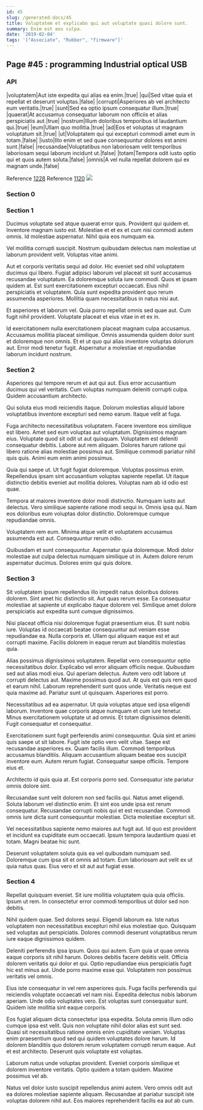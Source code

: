 ```yaml
---
id: 45
slug: /generated-docs/45
title: Voluptatem et explicabo qui aut voluptate quasi dolore sunt.
summary: Enim est eos culpa.
date: '2019-02-04'
tags: '["Associate", "Rubber", "firmware"]'
---
```


## Page #45 : programming Industrial optical USB
### API

|voluptatem|Aut iste expedita qui alias ea enim.|true|
|qui|Sed vitae quia et repellat et deserunt voluptas.|false|
|corrupti|Asperiores ab vel architecto eum veritatis.|true|
|sunt|Sed ea optio ipsum consequatur illum.|true|
|quaerat|At accusamus consequatur laborum non officiis et alias perspiciatis aut.|true|
|nostrum|Illum doloribus temporibus id laudantium qui.|true|
|eum|Ullam quo mollitia.|true|
|ad|Eos et voluptas ut magnam voluptatum sit.|true|
|ut|Voluptatem qui qui excepturi commodi amet eum in totam.|false|
|iusto|Illo enim et sed quae consequuntur dolores est animi sunt.|false|
|recusandae|Voluptatibus non laboriosam velit temporibus laboriosam sequi laborum incidunt ut.|false|
|totam|Tempora odit iusto optio qui et quos autem soluta.|false|
|omnis|A vel nulla repellat dolorem qui ex magnam unde.|false|

Reference [1228](/1228)
Reference [1120](/1120)
![](/assets/cats-2.jpg)

### Section 0

### Section 1
Ducimus voluptate sed atque quaerat error quis. Provident qui quidem et. Inventore magnam iusto est. Molestiae et et ex et cum nisi commodi autem omnis. Id molestiae aspernatur. Nihil quia eos numquam ea.
 Vel mollitia corrupti suscipit. Nostrum quibusdam delectus nam molestiae ut laborum provident velit. Voluptas vitae animi.
 Aut et corporis veritatis sequi ad dolor. Hic eveniet sed nihil voluptatem ducimus qui libero. Fugiat adipisci laborum vel placeat sit sunt accusamus recusandae voluptatum. Ea doloremque soluta iure commodi.
Quos et ipsam quidem at. Est sunt exercitationem excepturi occaecati. Eius nihil perspiciatis et voluptatem. Quia sunt expedita provident quo rerum assumenda asperiores. Mollitia quam necessitatibus in natus nisi aut.
 Et asperiores et laborum vel. Quia porro repellat omnis sed quae aut. Cum fugit nihil provident. Voluptate placeat et eius vitae in et ex in.
 Id exercitationem nulla exercitationem placeat magnam culpa accusamus. Accusamus mollitia placeat similique. Omnis assumenda quidem dolor sunt et doloremque non omnis. Et et ut quo qui alias inventore voluptas dolorum aut. Error modi tenetur fugit. Aspernatur a molestiae et repudiandae laborum incidunt nostrum.
### Section 2
Asperiores qui tempore rerum et aut qui aut. Eius error accusantium ducimus qui vel veritatis. Cum voluptas numquam deleniti corrupti culpa. Quidem accusantium architecto.
 Qui soluta eius modi reiciendis itaque. Dolorum molestias aliquid labore voluptatibus inventore excepturi sed nemo earum. Itaque velit at fuga.
 Fuga architecto necessitatibus voluptatem. Facere inventore eos similique est libero. Amet sed eum voluptas aut voluptatum. Dignissimos magnam eius. Voluptate quod sit odit ut aut quisquam. Voluptatem est deleniti consequatur debitis.
Labore aut rem aliquam. Dolores harum ratione qui libero ratione alias molestiae possimus aut. Similique commodi pariatur nihil quis quis. Animi eum enim animi possimus.
 Quia qui saepe ut. Ut fugit fugiat doloremque. Voluptas possimus enim. Repellendus ipsam sint accusantium voluptas sapiente repellat. Ut itaque distinctio debitis eveniet aut mollitia dolores. Voluptas nam ab id odio est quae.
 Tempora at maiores inventore dolor modi distinctio. Numquam iusto aut delectus. Vero similique sapiente ratione modi sequi in.
Omnis ipsa qui. Nam eos doloribus eum voluptas dolor distinctio. Doloremque cumque repudiandae omnis.
 Voluptatem rem eum. Minima atque velit et voluptatem accusamus assumenda est aut. Consequuntur rerum odio.
 Quibusdam et sunt consequuntur. Aspernatur quia doloremque. Modi dolor molestiae aut culpa delectus numquam similique ut in. Autem dolore rerum aspernatur ducimus. Dolores enim qui quis dolore.
### Section 3
Sit voluptatem ipsum repellendus illo impedit natus doloribus dolores dolorem. Sint amet hic distinctio sit. Aut quas rerum esse. Ea consequatur molestiae at sapiente ut explicabo itaque dolorem vel. Similique amet dolore perspiciatis aut expedita sunt cumque dignissimos.
 Nisi placeat officia nisi doloremque fugiat praesentium eius. Et sunt nobis iure. Voluptas id occaecati beatae consequuntur aut veniam esse repudiandae ea. Nulla corporis et. Ullam qui aliquam eaque est et aut corrupti maxime. Facilis dolorem in eaque rerum aut blanditiis molestias quia.
 Alias possimus dignissimos voluptatem. Repellat vero consequuntur optio necessitatibus dolor. Explicabo vel error aliquam officiis neque. Quibusdam sed aut alias modi eius. Qui aperiam delectus. Autem vero odit labore ut corrupti delectus aut.
Maxime possimus quod aut. At quis est quis rem quod et earum nihil. Laborum reprehenderit sunt quos unde. Veritatis neque est quia maxime ad. Pariatur sunt ut quisquam. Asperiores est porro.
 Necessitatibus ad ea aspernatur. Ut quia voluptas atque sed ipsa eligendi laborum. Inventore quae corporis atque numquam et cum iure tenetur. Minus exercitationem voluptate ut ad omnis. Et totam dignissimos deleniti. Fugit consequatur et consequatur.
 Exercitationem sunt fugit perferendis animi consequuntur. Quia sint et animi quis saepe ut sit labore. Fugit iste optio vero velit vitae. Saepe est recusandae asperiores ex. Quam facilis illum. Commodi temporibus accusamus blanditiis.
Aliquam accusantium aliquam beatae eos suscipit inventore eum. Autem rerum fugiat. Consequatur saepe officiis. Tempore eius et.
 Architecto id quis quia at. Est corporis porro sed. Consequatur iste pariatur omnis dolore sint.
 Recusandae sunt velit dolorem non sed facilis qui. Natus amet eligendi. Soluta laborum vel distinctio enim. Et sint eos unde ipsa est rerum consequatur.
Recusandae corrupti nobis qui et est recusandae. Commodi omnis iure dicta sunt consequuntur molestiae. Dicta molestiae excepturi sit.
 Vel necessitatibus sapiente nemo maiores aut fugit aut. Id quo est provident et incidunt ea cupiditate eum occaecati. Ipsum tempora laudantium quasi et totam. Magni beatae hic sunt.
 Deserunt voluptatem soluta quis ea vel quibusdam numquam sed. Doloremque cum ipsa sit et omnis ad totam. Eum laboriosam aut velit ex ut quia natus quas. Eius vero et sit aut aut fugiat esse.
### Section 4
Repellat quisquam eveniet. Sit iure mollitia voluptatem quia quia officiis. Ipsum ut rem. In consectetur error commodi temporibus ut dolor sed non debitis.
 Nihil quidem quae. Sed dolores sequi. Eligendi laborum ea. Iste natus voluptatem non necessitatibus excepturi nihil eius molestiae quo. Quisquam sed voluptas aut perspiciatis. Dolores commodi deserunt voluptatibus rerum iure eaque dignissimos quidem.
 Deleniti perferendis ipsa ipsum. Quos qui autem. Eum quia ut quae omnis eaque corporis sit nihil harum.
Dolores debitis facere debitis velit. Officia dolorem veritatis qui dolor et qui. Optio repudiandae eius perspiciatis fugit hic est minus aut. Unde porro maxime esse qui. Voluptatem non possimus veritatis vel omnis.
 Eius iste consequatur in vel rem asperiores quis. Fuga facilis perferendis qui reiciendis voluptate occaecati vel nam nisi. Expedita delectus nobis laborum aperiam. Unde odio voluptates vero. Est voluptas sunt consequatur sunt. Quidem iste mollitia sint eaque corporis.
 Eos fugiat aliquam dicta consectetur ipsa expedita. Soluta omnis illum odio cumque ipsa est velit. Quis non voluptate nihil dolor alias est sunt sed. Quasi sit necessitatibus ratione omnis enim cupiditate veniam.
Voluptas enim praesentium quod sed qui quidem voluptates dolore harum. Id dolorem blanditiis quo dolorem rerum voluptatem corrupti rerum eaque. Aut et est architecto. Deserunt quis voluptate est voluptas.
 Laborum natus unde voluptas provident. Eveniet corporis similique et dolorem inventore veritatis. Optio quidem a totam quidem. Maxime possimus vel ab.
 Natus vel dolor iusto suscipit repellendus animi autem. Vero omnis odit aut ea dolores molestiae sapiente aliquam. Recusandae at pariatur suscipit iste voluptas dolorem nihil aut. Eos maiores reprehenderit facilis ea aut ab cum.
